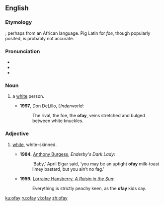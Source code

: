 ==English==

===Etymology===
{{unk.|en}}; perhaps from an African language. Pig Latin for ''foe'', though popularly posited, is probably not accurate.

===Pronunciation===
* {{IPA|/ˈəʊfeɪ/|lang=en}}
* {{homophones|au fait|lang=en}}
* {{rhymes|əʊfeɪ|lang=en}}

===Noun===
{{en-noun}}

# {{label|en|US|pejorative|slang}} a [[white]] person.
#* '''1997''', Don DeLillo, ''Underworld'':
#*: The rival, the foe, the '''ofay''', veins stretched and bulged between white knuckles.

===Adjective===
{{en-adj}}

# {{label|en|US|pejorative|slang}} [[white]], white-skinned.
#* '''1984.''' [[w:Anthony Burgess|Anthony Burgess]], ''Enderby's Dark Lady'':
#*: ‘Baby,’ April Elgar said, ‘you may be an uptight '''ofay''' milk-toast limey bastard, but you ain’t no fag.’
#* '''1959.''' [[w:Lorraine Hansberry|Lorraine Hansberry]], ''[[w:A Raisin in the Sun|A Raisin in the Sun]]'':
#*: Everything is strictly peachy keen, as the '''ofay''' kids say.

[[ku:ofay]]
[[ru:ofay]]
[[vi:ofay]]
[[zh:ofay]]